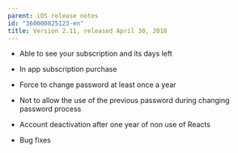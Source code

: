 ```yaml
---
parent: iOS release notes
id: "360000825123-en"
title: Version 2.11, released April 30, 2018
---
```

*   Able to see your subscription and its days left  
      
    
*   In app subscription purchase  
      
    
*   Force to change password at least once a year  
      
    
*   Not to allow the use of the previous password during changing password process  
      
    
*   Account deactivation after one year of non use of Reacts  
      
    
*   Bug fixes


